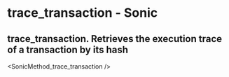 # trace_transaction - Sonic

## trace_transaction. Retrieves the execution trace of a transaction by its hash


<SonicMethod_trace_transaction />
